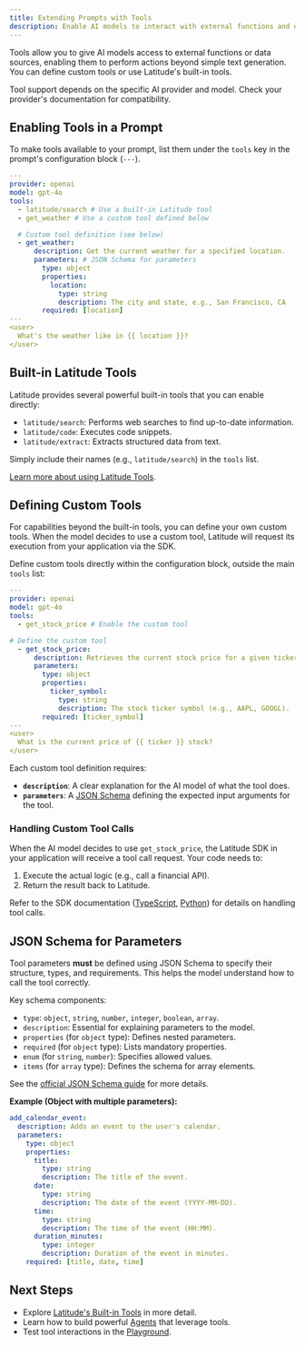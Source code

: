 ```yaml
---
title: Extending Prompts with Tools
description: Enable AI models to interact with external functions and data sources using tools.
---
```


Tools allow you to give AI models access to external functions or data sources, enabling them to perform actions beyond simple text generation. You can define custom tools or use Latitude's built-in tools.

<Warning>
  Tool support depends on the specific AI provider and model. Check your
  provider's documentation for compatibility.
</Warning>

## Enabling Tools in a Prompt

To make tools available to your prompt, list them under the `tools` key in the prompt's configuration block (`---`).

```yaml
---
provider: openai
model: gpt-4o
tools:
  - latitude/search # Use a built-in Latitude tool
  - get_weather # Use a custom tool defined below

  # Custom tool definition (see below)
  - get_weather:
      description: Get the current weather for a specified location.
      parameters: # JSON Schema for parameters
        type: object
        properties:
          location:
            type: string
            description: The city and state, e.g., San Francisco, CA
        required: [location]
---
<user>
  What's the weather like in {{ location }}?
</user>
```

## Built-in Latitude Tools

Latitude provides several powerful built-in tools that you can enable directly:

- `latitude/search`: Performs web searches to find up-to-date information.
- `latitude/code`: Executes code snippets.
- `latitude/extract`: Extracts structured data from text.

Simply include their names (e.g., `latitude/search`) in the `tools` list.

[Learn more about using Latitude Tools](/guides/prompt-manager/latitude-tools).

## Defining Custom Tools

For capabilities beyond the built-in tools, you can define your own custom tools. When the model decides to use a custom tool, Latitude will request its execution from your application via the SDK.

Define custom tools directly within the configuration block, outside the main `tools` list:

```yaml
---
provider: openai
model: gpt-4o
tools:
  - get_stock_price # Enable the custom tool

# Define the custom tool
  - get_stock_price:
      description: Retrieves the current stock price for a given ticker symbol.
      parameters:
        type: object
        properties:
          ticker_symbol:
            type: string
            description: The stock ticker symbol (e.g., AAPL, GOOGL).
        required: [ticker_symbol]
---
<user>
  What is the current price of {{ ticker }} stock?
</user>
```

Each custom tool definition requires:

- **`description`**: A clear explanation for the AI model of what the tool does.
- **`parameters`**: A [JSON Schema](#json-schema-for-parameters) defining the expected input arguments for the tool.

### Handling Custom Tool Calls

When the AI model decides to use `get_stock_price`, the Latitude SDK in your application will receive a tool call request. Your code needs to:

1.  Execute the actual logic (e.g., call a financial API).
2.  Return the result back to Latitude.

Refer to the SDK documentation ([TypeScript](/guides/sdk/typescript), [Python](/guides/sdk/python)) for details on handling tool calls.

## JSON Schema for Parameters

Tool parameters **must** be defined using JSON Schema to specify their structure, types, and requirements. This helps the model understand how to call the tool correctly.

Key schema components:

- `type`: `object`, `string`, `number`, `integer`, `boolean`, `array`.
- `description`: Essential for explaining parameters to the model.
- `properties` (for `object` type): Defines nested parameters.
- `required` (for `object` type): Lists mandatory properties.
- `enum` (for `string`, `number`): Specifies allowed values.
- `items` (for `array` type): Defines the schema for array elements.

See the [official JSON Schema guide](https://json-schema.org/learn/getting-started-step-by-step) for more details.

**Example (Object with multiple parameters):**

```yaml
add_calendar_event:
  description: Adds an event to the user's calendar.
  parameters:
    type: object
    properties:
      title:
        type: string
        description: The title of the event.
      date:
        type: string
        description: The date of the event (YYYY-MM-DD).
      time:
        type: string
        description: The time of the event (HH:MM).
      duration_minutes:
        type: integer
        description: Duration of the event in minutes.
    required: [title, date, time]
```

## Next Steps

- Explore [Latitude's Built-in Tools](/guides/prompt-manager/latitude-tools) in more detail.
- Learn how to build powerful [Agents](/guides/prompt-manager/agents) that leverage tools.
- Test tool interactions in the [Playground](/guides/prompt-manager/playground#testing-tool-responses).
